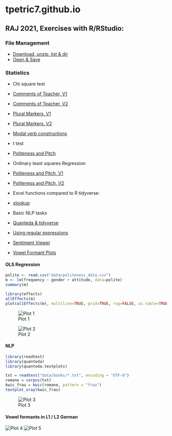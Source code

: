 # tpetric7.github.io

## RAJ 2021, Exercises with R/RStudio:

### File Management 
- [Download, unzip, list & dir](docs/download_unzip_list_dir.md)
- [Open & Save](docs/Odpiranje_in_shranjevanje.md)

### Statistics
* Chi square test
- [Comments of Teacher, V1](docs/kommentare_chisq.md)
- [Comments of Teacher, V2](docs/kommentare_chisq.R)
- [Plural Markers, V1](docs/plural_chisq1.md)
- [Plural Markers, V2](docs/plural_chisq2.md)
- [Modal verb constructions](docs/Modalkonstruktionen_chisq3.md)

* t test
- [Politeness and Pitch](docs/t_preskus.R)

* Ordinary least squares Regression
- [Politeness and Pitch, V1](docs/politeness.md)
- [Politeness and Pitch, V2](docs/Politeness.R)

* Excel functions compared to R tidyverse: 
- [xlookup](docs/Excel_vs_R.md)

* Basic NLP tasks
- [Quanteda & tidyverse](docs/Sawyer_Prozess.md)
- [Using regular expressions](docs/Regex_in_quanteda.md)
- [Sentiment Viewer](docs/sentiment_prozess_tom.html)

* [Vowel Formant Plots](docs/S03_Vokalformanten_Dauer.md)


#### OLS Regression

```r
polite <- read.csv("data/politeness_data.csv")
m <- lm(frequency ~ gender + attitude, data=polite)
summary(m)

```


```r
library(effects)
allEffects(m)
plot(allEffects(m), multiline=TRUE, grid=TRUE, rug=FALSE, as.table=TRUE)

```


![Plot 1](pictures/politeness_boxplot.jpg)

![Plot 2](pictures/politeness_lineplot.jpg)


#### NLP

```r
library(readtext)
library(quanteda)
library(quanteda.textplots)

txt = readtext("data/books/*.txt", encoding = "UTF-8")
romane = corpus(txt)
kwic_frau = kwic(romane, pattern = "frau")
textplot_xray(kwic_frau)

```

![Plot 3](pictures/kwic_xray_frau.png)

#### Vowel formants in L1 / L2 German

![Plot 4](pictures/messungen_tp_vokalformanten_ipa.jpg) 
![Plot 5](pictures/vokalformanten_interaktiv_l1_l2_lang_kurz.png)
